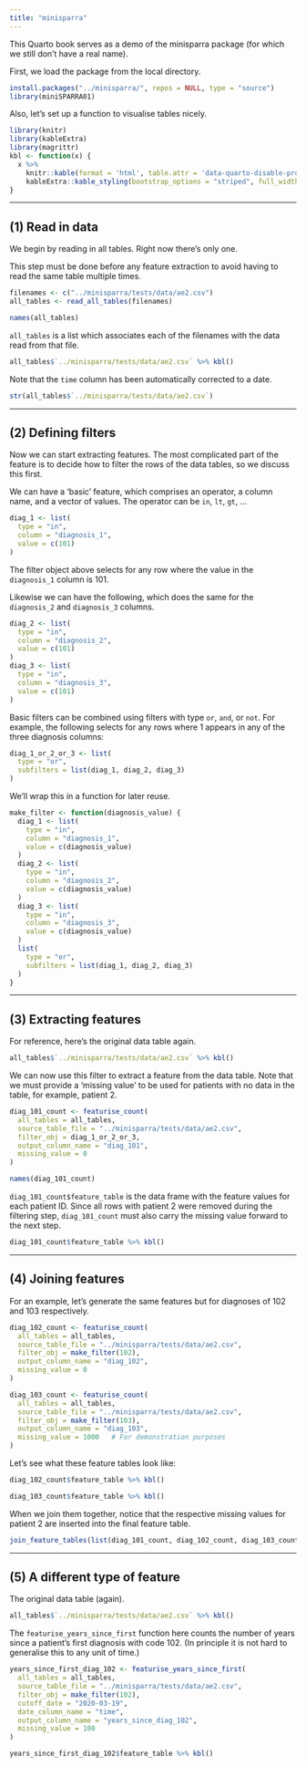 ```yaml
---
title: "minisparra"
---
```


This Quarto book serves as a demo of the minisparra package (for which we still don't have a real name).

First, we load the package from the local directory.

```r
install.packages("../minisparra/", repos = NULL, type = "source")
library(miniSPARRA01)
```

Also, let's set up a function to visualise tables nicely.

```r
library(knitr)
library(kableExtra)
library(magrittr)
kbl <- function(x) {
  x %>%
    knitr::kable(format = 'html', table.attr = 'data-quarto-disable-processing="true"') %>%
    kableExtra::kable_styling(bootstrap_options = "striped", full_width = FALSE)
}
```

-----

## (1) Read in data

We begin by reading in all tables. Right now there's only one.

This step must be done before any feature extraction to avoid having to read the same table multiple times.

```r
filenames <- c("../minisparra/tests/data/ae2.csv")
all_tables <- read_all_tables(filenames)

names(all_tables)
```

`all_tables` is a list which associates each of the filenames with the data read from that file.

```r
all_tables$`../minisparra/tests/data/ae2.csv` %>% kbl()
```

Note that the `time` column has been automatically corrected to a date.

```r
str(all_tables$`../minisparra/tests/data/ae2.csv`)
```

-----

## (2) Defining filters

Now we can start extracting features.
The most complicated part of the feature is to decide how to filter the rows of the data tables, so we discuss this first.

We can have a 'basic' feature, which comprises an operator, a column name, and a vector of values.
The operator can be `in`, `lt`, `gt`, ...

```r
diag_1 <- list(
  type = "in",
  column = "diagnosis_1",
  value = c(101)
)
```

The filter object above selects for any row where the value in the `diagnosis_1` column is 101.

Likewise we can have the following, which does the same for the `diagnosis_2` and `diagnosis_3` columns.

```r
diag_2 <- list(
  type = "in",
  column = "diagnosis_2",
  value = c(101)
)
diag_3 <- list(
  type = "in",
  column = "diagnosis_3",
  value = c(101)
)
```

Basic filters can be combined using filters with type `or`, `and`, or `not`.
For example, the following selects for any rows where 1 appears in any of the three diagnosis columns:

```r
diag_1_or_2_or_3 <- list(
  type = "or",
  subfilters = list(diag_1, diag_2, diag_3)
)
```

We'll wrap this in a function for later reuse.

```r
make_filter <- function(diagnosis_value) {
  diag_1 <- list(
    type = "in",
    column = "diagnosis_1",
    value = c(diagnosis_value)
  )
  diag_2 <- list(
    type = "in",
    column = "diagnosis_2",
    value = c(diagnosis_value)
  )
  diag_3 <- list(
    type = "in",
    column = "diagnosis_3",
    value = c(diagnosis_value)
  )
  list(
    type = "or",
    subfilters = list(diag_1, diag_2, diag_3)
  )
}
```

---

## (3) Extracting features

For reference, here's the original data table again.

```r
all_tables$`../minisparra/tests/data/ae2.csv` %>% kbl()
```

We can now use this filter to extract a feature from the data table.
Note that we must provide a 'missing value' to be used for patients with no data in the table, for example, patient 2.

```r
diag_101_count <- featurise_count(
  all_tables = all_tables,
  source_table_file = "../minisparra/tests/data/ae2.csv",
  filter_obj = diag_1_or_2_or_3,
  output_column_name = "diag_101",
  missing_value = 0
)

names(diag_101_count)
```

`diag_101_count$feature_table` is the data frame with the feature values for each patient ID.
Since all rows with patient 2 were removed during the filtering step, `diag_101_count` must also carry the missing value forward to the next step.

```r
diag_101_count$feature_table %>% kbl()
```

---

## (4) Joining features

For an example, let's generate the same features but for diagnoses of 102 and 103 respectively.

```r
diag_102_count <- featurise_count(
  all_tables = all_tables,
  source_table_file = "../minisparra/tests/data/ae2.csv",
  filter_obj = make_filter(102),
  output_column_name = "diag_102",
  missing_value = 0
)

diag_103_count <- featurise_count(
  all_tables = all_tables,
  source_table_file = "../minisparra/tests/data/ae2.csv",
  filter_obj = make_filter(103),
  output_column_name = "diag_103",
  missing_value = 1000   # For demonstration purposes
)
```

Let's see what these feature tables look like:

```r
diag_102_count$feature_table %>% kbl()
```

```r
diag_103_count$feature_table %>% kbl()
```

When we join them together, notice that the respective missing values for patient 2 are inserted into the final feature table.

```r
join_feature_tables(list(diag_101_count, diag_102_count, diag_103_count)) %>% kbl()
```


---

## (5) A different type of feature

The original data table (again).

```r
all_tables$`../minisparra/tests/data/ae2.csv` %>% kbl()
```

The `featurise_years_since_first` function here counts the number of years since a patient's first diagnosis with code 102.
(In principle it is not hard to generalise this to any unit of time.)

```r
years_since_first_diag_102 <- featurise_years_since_first(
  all_tables = all_tables,
  source_table_file = "../minisparra/tests/data/ae2.csv",
  filter_obj = make_filter(102),
  cutoff_date = "2020-03-19",
  date_column_name = "time",
  output_column_name = "years_since_diag_102",
  missing_value = 100
)

years_since_first_diag_102$feature_table %>% kbl()
```
